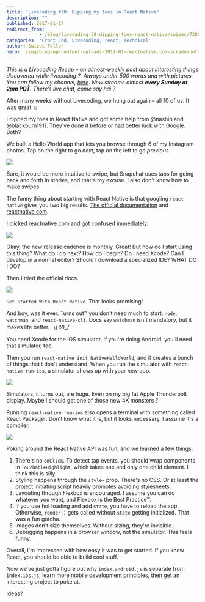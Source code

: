 ```yaml
---
title: 'Livecoding #30: Dipping my toes in React Native'
description: ""
published: 2017-01-17
redirect_from: 
            - /blog/livecoding-30-dipping-toes-react-native/swizec/7380
categories: 'Front End, Livecoding, react, Technical'
author: Swizec Teller
hero: ./img/blog-wp-content-uploads-2017-01-reactnative.com-screenshot-2.png
---
```

_This is a Livecoding Recap – an almost-weekly post about interesting things discovered while livecoding ?. Always under 500 words and with pictures. You can follow my channel, [here](https://livecoding.tv/swizec). New streams almost **every Sunday at 2pm PDT**. There’s live chat, come say hai ?_





After many weeks without Livecoding, we hung out again – all 10 of us. It was great ☺️



I dipped my toes in React Native and got some help from @nashio and @blackburn1911. They've done it before or had better luck with Google. Both?



We built a Hello World app that lets you browse through 6 of my Instagram photos. Tap on the right to go _next_, tap on the left to go _previous_.



![](./img/blog-wp-content-uploads-2017-01-my-first-react-native-app-4.gif)



Sure, it would be more intuitive to swipe, but Snapchat uses taps for going back and forth in stories, and that's my excuse. I also don't know how to make swipes.



The funny thing about starting with React Native is that googling `react native` gives you two big results. [The official documentation](https://facebook.github.io/react-native/) and [reactnative.com](http://www.reactnative.com/).



I clicked reactnative.com and got confused immediately.



![](./img/blog-wp-content-uploads-2017-01-reactnative.com-screenshot-2.png)



Okay, the new release cadence is monthly. Great! But how do I start using this thing? What do I do next? How do I begin? Do I need Xcode? Can I develop in a normal editor? Should I download a specialized IDE? WHAT DO I DO?



Then I tried the official docs.



![](./img/blog-wp-content-uploads-2017-01-official-docs-screenshot-3.png)



`Get Started With React Native`. That looks promising!



And boy, was it ever. Turns out™ you don't need much to start: `node`, `watchman`, and `react-native-cli`. Docs say `watchman` isn't mandatory, but it makes life better. ¯\\_(ツ)\_/¯_



You need Xcode for the iOS simulator. If you're doing Android, you'll need that simulator, too.



Then you run `react-native init NativeHelloWorld`, and it creates a bunch of things that I don't understand. When you run the simulator with `react-native run-ios`, a simulator shows up with your new app.



![](./img/blog-wp-content-uploads-2017-01-initial-simulator-screenshot-1.png)



Simulators, it turns out, are huge. Even on my big fat Apple Thunderbolt display. Maybe I should get one of those new 4K monsters ?



Running `react-native run-ios` also opens a terminal with something called React Packager. Don't know what it is, but it looks necessary. I assume it's a compiler.



![](./img/blog-wp-content-uploads-2017-01-react-packager-screnshot-1.png)



Poking around the React Native API was fun, and we learned a few things:



1. There's no `onClick`. To detect tap events, you should wrap components in `TouchableHighlight`, which takes one and only one child element. I think this is silly.
2. Styling happens through the `style=` prop. There's no CSS. Or at least the project initiating script heavily promotes avoiding stylesheets.
3. Layouting through Flexbox is encouraged. I assume you can do whatever you want, and Flexbox is the Best Practice™.
4. If you use hot loading and add `state`, you have to reload the app. Otherwise, `render()` gets called without `state` getting initialized. That was a fun gotcha.
5. Images don't size themselves. Without sizing, they're invisible.
6. Debugging happens in a browser window, not the simulator. This feels funny.



Overall, I'm impressed with how easy it was to get started. If you know React, you should be able to build cool stuff.



Now we’ve just gotta figure out why `index.android.js` is separate from `index.ios.js`, learn more mobile development principles, then get an interesting project to poke at.



Ideas?